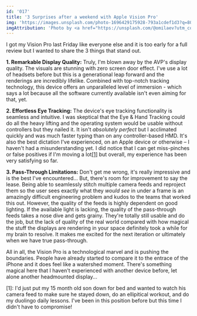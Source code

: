 ```yaml
---
id: '017'
title: '3 Surprises after a weekend with Apple Vision Pro'
img: 'https://images.unsplash.com/photo-1696429175928-793a1cdef1d3?q=80&w=3000&auto=format&fit=crop&ixlib=rb-4.0.3&ixid=M3wxMjA3fDB8MHxwaG90by1wYWdlfHx8fGVufDB8fHx8fA%3D%3D'
imgAttribution: 'Photo by <a href="https://unsplash.com/@omilaev?utm_content=creditCopyText&utm_medium=referral&utm_source=unsplash">Igor Omilaev</a> on <a href="https://unsplash.com/photos/a-pair-of-virtual-glasses-on-a-pink-and-yellow-background-p059oXBEWe4?utm_content=creditCopyText&utm_medium=referral&utm_source=unsplash">Unsplash</a>'
---
```


I got my Vision Pro last Friday like everyone else and it is too early for a full review but I wanted to share the 3 things that stand out.


**1. Remarkable Display Quality:**
Truly, I'm blown away by the AVP's display quality. The visuals are stunning with zero screen door effect. I've use a lot of headsets before but this is a generational leap forward and the renderings are incredibly lifelike. Combined with top-notch tracking technology, this device offers an unparalleled level of immersion - which says a lot because all the software currently available isn't even aiming for that, yet.

**2. Effortless Eye Tracking:**
The device's eye tracking functionality is seamless and intuitive. I was skeptical that the Eye & Hand Tracking could do all the heavy lifting and the operating system would be usable without controllers but they nailed it. It isn't _absolutely perfect_ but I acclimated quickly and was much faster typing than on any controller-based HMD. It's also the best dictation I've experienced, on an Apple device or otherwise – I haven't had a misunderstanding yet. I did notice that I can get miss-pinches or false positives if I'm moving a lot[[1]](#1)  but overall, my experience has been very satisfying so far.

**3. Pass-Through Limitations:**
Don't get me wrong, it's really impressive and is the best I've encountered... But, there's room for improvement to say the lease. Being able to seamlessly stitch multiple camera feeds and reproject them so the user sees exactly what they _would see_ in under a frame is an amazingly difficult engineering problem and kudos to the teams that worked this out. However, the quality of the feeds is highly dependent on good lighting. If the available light is lacking, the quality of the pass-through feeds takes a nose dive and gets grainy. They're totally still usable and do the job, but the lack of quality of the real world compared with how magical the stuff the displays are rendering in your space definitely took a while for my brain to resolve. It makes me excited for the next iteration or ultimately when we have true pass-through.

All in all, the Vision Pro is a technological marvel and is pushing the boundaries. People have already started to compare it to the entrace of the iPhone and it does feel like a watershed moment. There's something magical here that I haven't experienced with another device before, let alone another headmounted display...


<a id="#1">[1]:</a> I'd just put my 15 month old son down for bed and wanted to watch his camera feed to make sure he stayed down, do an ellipitical workout, and do my duolingo daily lessons. I've been in this position before but this time I didn't have to compromise!
